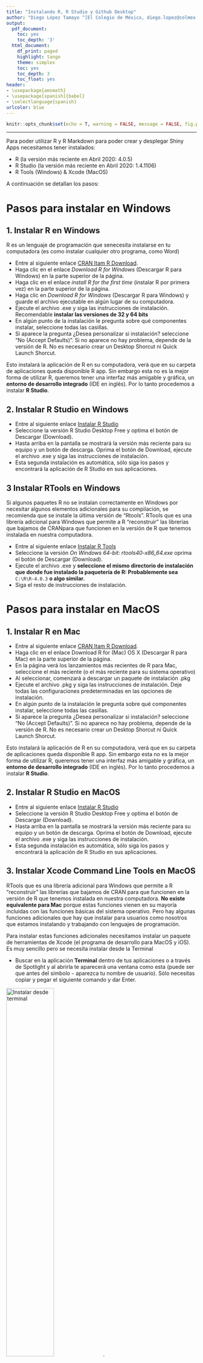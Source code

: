 ```yaml
---
title: "Instalando R, R Studio y Github Desktop"
author: "Diego López Tamayo ^[El Colegio de México, diego.lopez@colmex.mx]"
output:
  pdf_document:
    toc: yes
    toc_depth: '3'
  html_document:
    df_print: paged
    highlight: tango
    theme: simplex
    toc: yes
    toc_depth: 3
    toc_float: yes
header:
- \usepackage{amsmath}
- \usepackage[spanish]{babel}
- \selectlanguage{spanish}
urlcolor: blue
---
```


```r
knitr::opts_chunk$set(echo = T, warning = FALSE, message = FALSE, fig.pos = "H")
```

---

$$
\text{ }
$$

Para poder utilizar R y R Markdown para poder crear y desplegar Shiny Apps necesitamos tener instalados:

- R (la versión más reciente en Abril 2020: 4.0.5)
- R Studio (la versión más reciente en Abril 2020: 1.4.1106)
- R Tools (Windows) & Xcode (MacOS)

A continuación se detallan los pasos:

\newpage

# Pasos para instalar en Windows

## 1. Instalar R en Windows

R es un lenguaje de programación que senecesita instalarse en tu computadora (es como instalar cualquier
otro programa, como Word)

- Entre al siguiente enlace [CRAN Itam R Download](https://cran.itam.mx/).
- Haga clic en el enlace *Download R for Windows* (Descargar R para Windows) en la parte superior de la página.
- Haga clic en el enlace  *install R for the first time* (instalar R por primera vez) en la parte superior de la página.
- Haga clic en *Download R for Windows* (Descargar R para Windows) y guarde el archivo ejecutable en algún lugar de su computadora.
- Ejecute el archivo .exe y siga las instrucciones de instalación.  Recomendable **instalar las versiones de 32 y 64 bits**
- En algún punto de la instalación le pregunta sobre qué componentes instalar, seleccione todas las casillas.
- Si aparece la pregunta ¿Desea personalizar si instalación? seleccione "No (Accept Defaults)". Si no aparece no hay problema, depende de la versión de R. No es necesario crear un Desktop Shorcut ni Quick Launch Shorcut.

Esto instalará la aplicación de R en su computadora, verá que en su carpeta de aplicaciones queda disponible R app. Sin embargo esta no es la mejor forma de utilizar R, queremos tener una interfaz más amigable y gráfica, un **entorno de desarrollo integrado** (IDE en inglés). Por lo tanto procedemos a instalar **R Studio**.

## 2. Instalar R Studio en Windows

- Entre al siguiente enlace [Instalar R Studio](https://rstudio.com/products/rstudio/download/)
- Seleccione la versión R Studio Desktop Free y optima el botón de Descargar (Download).
- Hasta arriba en la pantalla se mostrará la versión más reciente para su equipo y un botón de descarga. Oprima el botón de Download, ejecute el archivo .exe y siga las instrucciones de instalación.
- Esta segunda instalación es automática, sólo siga los pasos y encontrará la aplicación de R Studio en sus aplicaciones.

## 3 Instalar RTools en Windows

Si algunos paquetes R no se instalan correctamente en Windows por necesitar algunos elementos adicionales para su compilación, se recomienda que se instale la última versión de “Rtools”. RTools que es una librería adicional para Windows que permite a R "reconstruir" las librerías que bajamos de CRANpara que funcionen en la versión de R que tenemos instalada en nuestra computadora.

- Entre al siguiente enlace [Instalar R Tools](https://cran.r-project.org/bin/windows/Rtools/)
- Seleccione la versión *On Windows 64-bit: rtools40-x86_64.exe * oprima el botón de Descargar (Download).
- Ejecute el archivo .exe y **seleccione el mismo directorio de instalación que donde fue instalado la paquetería de R: Probablemente sea** `C:\R\R-4.0.3` **o algo similar.**
- Siga el resto de instrucciones de instalación.


# Pasos para instalar en MacOS

## 1. Instalar R en Mac

- Entre al siguiente enlace [CRAN Itam R Download](https://cran.itam.mx/).
- Haga clic en el enlace Download R for (Mac) OS X (Descargar R para Mac) en la parte superior de la página.
- En la página verá los lanzamientos más recientes de R para Mac, seleccione el más reciente (o el más reciente para su sistema operativo)
- Al seleccionar, comenzará a descargar un paquete de instalación .pkg
- Ejecute el archivo .pkg y siga las instrucciones de instalación. Deje todas las configuraciones predeterminadas en las opciones de instalación.
- En algún punto de la instalación le pregunta sobre qué componentes instalar, seleccione todas las casillas.
- Si aparece la pregunta ¿Desea personalizar si instalación? seleccione "No (Accept Defaults)". Si no aparece no hay problema, depende de la versión de R. No es necesario crear un Desktop Shorcut ni Quick Launch Shorcut.

Esto instalará la aplicación de R en su computadora, verá que en su carpeta de aplicaciones queda disponible R app. Sin embargo esta no es la mejor forma de utilizar R, queremos tener una interfaz más amigable y gráfica, un **entorno de desarrollo integrado** (IDE en inglés). Por lo tanto procedemos a instalar **R Studio**.

## 2. Instalar R Studio en MacOS

- Entre al siguiente enlace [Instalar R Studio](https://rstudio.com/products/rstudio/download/)
- Seleccione la versión R Studio Desktop Free y optima el botón de Descargar (Download).
- Hasta arriba en la pantalla se mostrará la versión más reciente para su equipo y un botón de descarga. Oprima el botón de Download, ejecute el archivo .exe y siga las instrucciones de instalación.
- Esta segunda instalación es automática, sólo siga los pasos y encontrará la aplicación de R Studio en sus aplicaciones.

## 3. Instalar Xcode Command Line Tools en MacOS

RTools que es una librería adicional para Windows que permite a R "reconstruir" las librerías que bajamos de CRAN para que funcionen en la versión de R que tenemos instalada en nuestra computadora. **No existe equivalente para Mac** porque estas funciones vienen en su mayoría incluidas con las funciones básicas del sistema operativo. Pero hay algunas funciones adicionales que hay que instalar para usuarios como nosotros que estamos instalando y trabajando con lenguajes de programación. 

Para instalar estas funciones adicionales necesitamos instalar un paquete de herramientas de Xcode (el programa de desarrollo para MacOS y iOS). Es muy sencillo pero se necesita instalar desde la Terminal 

- Buscar en la aplicación **Terminal** dentro de tus aplicaciones o a través de Spotlight y al abrirla te aparecerá una ventana como esta (puede ser que antes del símbolo `~` aparezca tu nombre de usuario). Sólo necesitas copiar y pegar el siguiente comando y dar Enter.

![Instalar desde terminal](D:/GitHub/Economics_Toolkit/Instrucciones_R_Latex/1.jpg){width=50%}
.  

- Probablemente (dependiendo de la versión de MacOS) aparecerá una ventana como la siguiente preguntando si sólo queremos instalar Command Line Tools u obtener Xcode completo. No es necesario instalar Xcode, sólo seleccionar Instalar. Tomará unos minutos y queda todo listo, reinicie el equipo.

![Instalar desde terminal](D:/GitHub/Economics_Toolkit/Instrucciones_R_Latex/2.jpg){width=50%}
.

# Cuenta en GitHub y GitHub Desktop


## 1. Crear cuenta

- Entre al siguiente enlace [Git Hub](https://github.com/)
- Seleccione "Sign Up" en la parte superior derecha de la pantalla:

![Git1](D:/GitHub/curso_shiny/img/git1.png){width=50%}

- Introduzca su Username (se puede cambiar después), correo y contraseña.

- En la siguiente pantalla, preguntará algunos detalles de su perfil, escoga libremente.

![Git2](D:/GitHub/curso_shiny/img/git2.png){width=50%}


- Llegará un correo de verificación que deberá aceptar.

- Una vez verificado. Seleccione "Skip this for now" en la pantalla con la pregunta "What do you want to do first"?. Llegará a una pantalla como la siguiente. Continuaremos con el uso de Github en el curso.

![Git3](D:/GitHub/curso_shiny/img/git3.png){width=50%}

\newpage


## 2. Descargar GitHub Desktop

- Entre al siguiente enlace [Git Hub Desktop](https://desktop.github.com/)

- Descargue la versión correspondiente para su equipo. El propio sitio pone al centro la versión que recomienda.

- Siga las instrucciones de instalación y al finalizar, verá una ventana como la siguiente:

![Git4](D:/GitHub/curso_shiny/img/git4.png){width=50%}

- Introduzca el usuario y contraseña con los cuáles se registró en GitHub.






